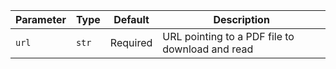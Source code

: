 | Parameter | Type  | Default  | Description                                     |
| --------- | ----- | -------- | ----------------------------------------------- |
| `url`     | `str` | Required | URL pointing to a PDF file to download and read |
